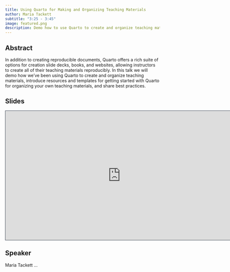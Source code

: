 ```yaml
---
title: Using Quarto for Making and Organizing Teaching Materials
author: Maria Tackett
subtitle: "3:25 - 3:45"
image: featured.png
description: Demo how to use Quarto to create and organize teaching materials, introduce resources and templates for getting started with Quarto for organizing your own teaching materials, and share best practices.
---
```


## Abstract

In addition to creating reproducible documents, Quarto offers a rich suite of options for creation slide decks, books, and websites, allowing instructors to create all of their teaching materials reproducibly. In this talk we will demo how we've been using Quarto to create and organize teaching materials, introduce resources and templates for getting started with Quarto for organizing your own teaching materials, and share best practices.

## Slides

```{=html}
<iframe class="slide-deck" src="https://maria.quarto.pub/quarto-teaching-materials/#/title-slide" height="420" width="747" style="border: 1px solid #2e3846;"></iframe>
```
## Speaker

Maria Tackett ...

